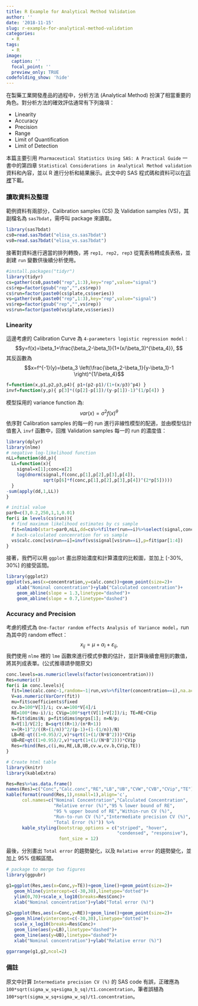 ```yaml
---
title: R Example for Analytical Method Validation
author: ''
date: '2018-11-15'
slug: r-example-for-analytical-method-validation
categories:
  - R
tags:
  - R
image:
  caption: ''
  focal_point: ''
  preview_only: TRUE
codefolding_show: 'hide'
---
```

在製藥工業開發產品的過程中，分析方法 (Analytical Method) 扮演了相當重要的角色。對分析方法的確效評估通常有下列幾項：

+ Linearity
+ Accuracy
+ Precision
+ Range
+ Limit of Quantification
+ Limit of Detection

本篇主要引用 `Pharmaceutical Statistics Using SAS: A Practical Guide` 一書中的第四章 `Statistical Considerations in Analytical Method validation` 資料和內容，並以 R 進行分析和結果展示。此文中的 SAS 程式碼和資料可以在[這裡](https://support.sas.com/downloads/package.htm?pid=1688#)下載。

### **讀取資料及整理**
範例資料有兩部分，Calibration samples (CS) 及 Validation samples (VS)，其副檔名為 `sas7bdat`，需呼叫 package 來讀取。
```r
library(sas7bdat)
cs0=read.sas7bdat("elisa_cs.sas7bdat")
vs0=read.sas7bdat("elisa_vs.sas7bdat")
```

接著對資料進行適當的排列轉換，將 `rep1, rep2, rep3` 從寬表格轉成長表格，並創建 `run` 變數供後續分析使用。
```r
#install.packages("tidyr")
library(tidyr)
cs=gather(cs0,paste0("rep",1:3),key="rep",value="signal")
cs$rep=factor(gsub("rep","",cs$rep))
cs$run=factor(paste0(cs$plate,cs$series))
vs=gather(vs0,paste0("rep",1:3),key="rep",value="signal")
vs$rep=factor(gsub("rep","",vs$rep))
vs$run=factor(paste0(vs$plate,vs$series))
```

### **Linearity**
這邊考慮的 Calibration Curve 為 `4-parameters logistic regression model` :
$$y=f(x)=\beta_1+\frac{\beta_2-\beta_1}{1+(x/\beta_3)^{\beta_4}}, $$
其反函數為
$$x=f^{-1}(y)=\beta_3 \left(\frac{\beta_2-\beta_1}{y-\beta_1}-1  \right)^{1/\beta_4}$$
```r
f=function(x,p1,p2,p3,p4){ p1+(p2-p1)/(1+(x/p3)^p4) }
invf=function(y,p){ p[3]*((p[2]-p[1])/(y-p[1])-1)^(1/p[4]) }
```

模型採用的 variance function 為:
$$var(x)=\sigma^2 f(x)^\theta$$
依序對 Calibration samples 的每一的 run 進行非線性模型的配適，並由模型估計值套入 `invf` 函數中，回推 Validation samples 每一的 run 的濃度值：
```r
library(dplyr)
library(nlme)
# negative log-likelihood function
nLL=function(dd,p){
  LL=function(x){
    signal=x[1];conc=x[2]
    log(dnorm(signal,f(conc,p[1],p[2],p[3],p[4]),
              sqrt(p[6]*f(conc,p[1],p[2],p[3],p[4])^(2*p[5]))))
  }
-sum(apply(dd,1,LL))
}

# initial value
par0=c(3,0.2,250,1,1,0.01)
for(i in levels(cs$run)){
  # find maximum likelihood estimates by cs sample
  fit=nlminb(start=par0,nLL,dd=cs%>%filter(run==i)%>%select(signal,concentration))
  # back-calculated concenration for vs sample
  vs$calc.conc[vs$run==i]=invf(vs$signal[vs$run==i],p=fit$par[1:4])
}
```
接著，我們可以用 `ggplot` 畫出原始濃度和計算濃度的比較圖，並加上 [-30%, 30%] 的接受區間。
```r
library(ggplot2)
ggplot(vs,aes(x=concentration,y=calc.conc))+geom_point(size=2)+
    xlab("Nominal concentration")+ylab("Calculated concentration")+
    geom_abline(slope = 1.3,linetype="dashed")+
    geom_abline(slope = 0.7,linetype="dashed")
```

### **Accuracy and Precision**
考慮的模式為 `One-factor random effects Analysis of Variance model`，run 為其中的 random effect：
$$x_{ij}=\mu+\alpha_i+\varepsilon_{ij},$$
我們使用 `nlme` 裡的 `lme` 函數來進行模式參數的估計，並計算後續會用到的數值，將其列成表單。(公式推導請參閱原文)
```r
conc.levels=as.numeric(levels(factor(vs$concentration)))
Res=numeric()
for(i in conc.levels){
  fit=lme(calc.conc~1,random=~1|run,vs%>%filter(concentration==i),na.action=na.omit)
  V=as.numeric(VarCorr(fit))
  mu=fit$coefficients$fixed
  cv.b=100*V[3]/i; cv.w=100*V[4]/i
  RE=100*(mu-i)/i; CVip=100*sqrt(V[1]+V[2])/i; TE=RE+CVip
  N=fit$dims$N; p=fit$dims$ngrps[1]; n=N/p; 
  R=V[1]/V[2]; B=sqrt((R+1)/(n*R+1))
  v=(R+1)^2/((R+(1/n))^2/(p-1)+(1-(1/n))/N)
  LB=RE-qt((1+0.95)/2,v)*sqrt(1+(1/(N*B^2)))*CVip
  UB=RE+qt((1+0.95)/2,v)*sqrt(1+(1/(N*B^2)))*CVip
  Res=rbind(Res,c(i,mu,RE,LB,UB,cv.w,cv.b,CVip,TE))
}

# Create html table
library(knitr)
library(kableExtra)

Res=Res%>%as.data.frame()
names(Res)=c("Conc","Calc.conc","RE","LB","UB","CVW","CVB","CVip","TE")
kable(format(round(Res,1),nsmall=1),align='c',
      col.names=c("Nominal Concentration","Calculated Concentration",
                  "Relative error (%)","95 % lower bound of RE",
                  "95 % upper bound of RE","Within-run CV (%)",
                  "Run-to-run CV (%)","Intermediate precision CV (%)",
                  "Total Error (%)")) %>%
      kable_styling(bootstrap_options = c("striped", "hover",
                                          "condensed", "responsive"),
                    font_size = 12)
```
最後，分別畫出 `Total error` 的趨勢變化，以及 `Relative error` 的趨勢變化，並加上 95% 信賴區間。
```r
# package to merge two figures
library(ggpubr)

g1=ggplot(Res,aes(x=Conc,y=TE))+geom_line()+geom_point(size=2)+
   geom_hline(yintercept=c(-30,30),linetype="dotted")+
   ylim(0,70)+scale_x_log10(breaks=Res$Conc)+
   xlab("Nominal concentration")+ylab("Total error (%)")
   
g2=ggplot(Res,aes(x=Conc,y=RE))+geom_line()+geom_point(size=2)+
   geom_hline(yintercept=c(-30,30),linetype="dotted")+
   scale_x_log10(breaks=Res$Conc)+
   geom_line(aes(y=LB),linetype="dashed")+
   geom_line(aes(y=UB),linetype="dashed")+
   xlab("Nominal concentration")+ylab("Relative error (%)")

ggarrange(g1,g2,ncol=2)
```

### **備註**
原文中計算 `Intermediate precision CV (%)` 的 SAS code 有誤，正確應為 `100*sqrt(sigma_w_sq+sigma_b_sq)/t1.concentration`，筆者誤植為 `100*sqrt(sigma_w_sq+sigma_w_sq)/t1.concentration`。